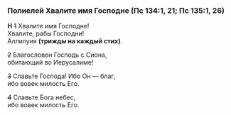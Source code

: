 ### Полиелей Хвалите имя Господне (Пс 134:1, 21; Пс 135:1, 26)

**Н** ~~1~~ Хвалите имя Господне!  
Хвалите, рабы Господни!  
Аллилуия **(трижды на каждый стих)**.

~~2~~ Благословен Господь с Сиона,  
обитающий во Иерусалиме!

~~3~~ Славьте Господа! Ибо Он — благ,  
ибо вовек милость Его.

~~4~~ Славьте Бога небес,  
ибо вовек милость Его.

